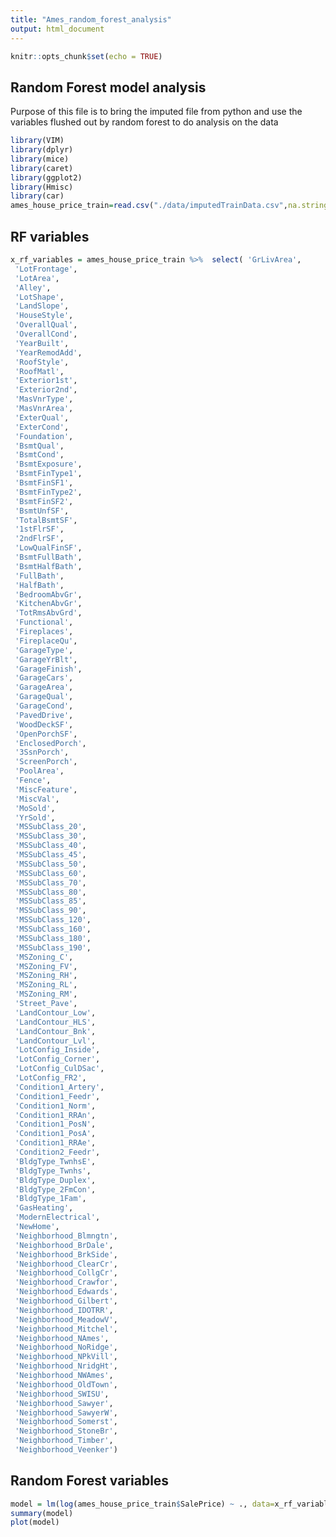 ```yaml
---
title: "Ames_random_forest_analysis"
output: html_document
---
```


```r
knitr::opts_chunk$set(echo = TRUE)
```

## Random Forest model analysis

Purpose of this file is to bring the imputed file from python and use the variables flushed out by random forest to do analysis on the data 

```r
library(VIM)
library(dplyr)
library(mice)
library(caret)
library(ggplot2)
library(Hmisc)
library(car)
ames_house_price_train=read.csv("./data/imputedTrainData.csv",na.strings=c("DNE"),check.names = FALSE)
```

## RF variables


```r
x_rf_variables = ames_house_price_train %>%  select( 'GrLivArea',
 'LotFrontage',
 'LotArea',
 'Alley',
 'LotShape',
 'LandSlope',
 'HouseStyle',
 'OverallQual',
 'OverallCond',
 'YearBuilt',
 'YearRemodAdd',
 'RoofStyle',
 'RoofMatl',
 'Exterior1st',
 'Exterior2nd',
 'MasVnrType',
 'MasVnrArea',
 'ExterQual',
 'ExterCond',
 'Foundation',
 'BsmtQual',
 'BsmtCond',
 'BsmtExposure',
 'BsmtFinType1',
 'BsmtFinSF1',
 'BsmtFinType2',
 'BsmtFinSF2',
 'BsmtUnfSF',
 'TotalBsmtSF',
 '1stFlrSF',
 '2ndFlrSF',
 'LowQualFinSF',
 'BsmtFullBath',
 'BsmtHalfBath',
 'FullBath',
 'HalfBath',
 'BedroomAbvGr',
 'KitchenAbvGr',
 'TotRmsAbvGrd',
 'Functional',
 'Fireplaces',
 'FireplaceQu',
 'GarageType',
 'GarageYrBlt',
 'GarageFinish',
 'GarageCars',
 'GarageArea',
 'GarageQual',
 'GarageCond',
 'PavedDrive',
 'WoodDeckSF',
 'OpenPorchSF',
 'EnclosedPorch',
 '3SsnPorch',
 'ScreenPorch',
 'PoolArea',
 'Fence',
 'MiscFeature',
 'MiscVal',
 'MoSold',
 'YrSold',
 'MSSubClass_20',
 'MSSubClass_30',
 'MSSubClass_40',
 'MSSubClass_45',
 'MSSubClass_50',
 'MSSubClass_60',
 'MSSubClass_70',
 'MSSubClass_80',
 'MSSubClass_85',
 'MSSubClass_90',
 'MSSubClass_120',
 'MSSubClass_160',
 'MSSubClass_180',
 'MSSubClass_190',
 'MSZoning_C',
 'MSZoning_FV',
 'MSZoning_RH',
 'MSZoning_RL',
 'MSZoning_RM',
 'Street_Pave',
 'LandContour_Low',
 'LandContour_HLS',
 'LandContour_Bnk',
 'LandContour_Lvl',
 'LotConfig_Inside',
 'LotConfig_Corner',
 'LotConfig_CulDSac',
 'LotConfig_FR2',
 'Condition1_Artery',
 'Condition1_Feedr',
 'Condition1_Norm',
 'Condition1_RRAn',
 'Condition1_PosN',
 'Condition1_PosA',
 'Condition1_RRAe',
 'Condition2_Feedr',
 'BldgType_TwnhsE',
 'BldgType_Twnhs',
 'BldgType_Duplex',
 'BldgType_2FmCon',
 'BldgType_1Fam',
 'GasHeating',
 'ModernElectrical',
 'NewHome',
 'Neighborhood_Blmngtn',
 'Neighborhood_BrDale',
 'Neighborhood_BrkSide',
 'Neighborhood_ClearCr',
 'Neighborhood_CollgCr',
 'Neighborhood_Crawfor',
 'Neighborhood_Edwards',
 'Neighborhood_Gilbert',
 'Neighborhood_IDOTRR',
 'Neighborhood_MeadowV',
 'Neighborhood_Mitchel',
 'Neighborhood_NAmes',
 'Neighborhood_NoRidge',
 'Neighborhood_NPkVill',
 'Neighborhood_NridgHt',
 'Neighborhood_NWAmes',
 'Neighborhood_OldTown',
 'Neighborhood_SWISU',
 'Neighborhood_Sawyer',
 'Neighborhood_SawyerW',
 'Neighborhood_Somerst',
 'Neighborhood_StoneBr',
 'Neighborhood_Timber',
 'Neighborhood_Veenker')
```

## Random Forest variables

```r
model = lm(log(ames_house_price_train$SalePrice) ~ ., data=x_rf_variables)
summary(model)
plot(model)

```
